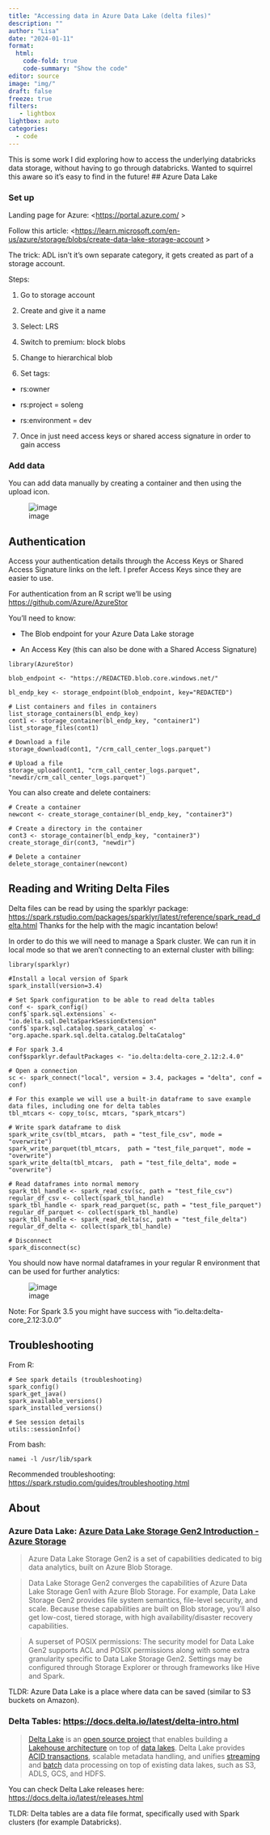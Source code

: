 ```yaml
---
title: "Accessing data in Azure Data Lake (delta files)"
description: ""
author: "Lisa"
date: "2024-01-11"
format:
  html:
    code-fold: true
    code-summary: "Show the code"
editor: source
image: "img/"
draft: false
freeze: true
filters:
   - lightbox
lightbox: auto
categories:
  - code
---
```


This is some work I did exploring how to access the underlying databricks data storage, without having to go through databricks. Wanted to squirrel this aware so it's easy to find in the future! 
## Azure Data Lake

### Set up

Landing page for Azure: <[https://portal.azure.com/](https://portal.azure.com/) >

Follow this article: <[https://learn.microsoft.com/en-us/azure/storage/blobs/create-data-lake-storage-account](https://learn.microsoft.com/en-us/azure/storage/blobs/create-data-lake-storage-account) >

The trick: ADL isn't it's own separate category, it gets created as part of a storage account.

Steps:

1. Go to storage account
    
2. Create and give it a name
    
3. Select: LRS
    
4. Switch to premium: block blobs
    
5. Change to hierarchical blob
    
6. Set tags:
    

- rs:owner
    
- rs:project = soleng
    
- rs:environment = dev
    

7. Once in just need access keys or shared access signature in order to gain access
    

### Add data

You can add data manually by creating a container and then using the upload icon.

![image](https://gist.github.com/assets/70042237/750bd967-979a-4220-a1f2-9cf5118dfcdd)

## Authentication

Access your authentication details through the Access Keys or Shared Access Signature links on the left. I prefer Access Keys since they are easier to use.

For authentication from an R script we’ll be using [https://github.com/Azure/AzureStor](https://github.com/Azure/AzureStor)

You’ll need to know:

- The Blob endpoint for your Azure Data Lake storage
    
- An Access Key (this can also be done with a Shared Access Signature)
    

```
library(AzureStor)

blob_endpoint <- "https://REDACTED.blob.core.windows.net/"

bl_endp_key <- storage_endpoint(blob_endpoint, key="REDACTED")

# List containers and files in containers
list_storage_containers(bl_endp_key)
cont1 <- storage_container(bl_endp_key, "container1")
list_storage_files(cont1)

# Download a file
storage_download(cont1, "/crm_call_center_logs.parquet")

# Upload a file 
storage_upload(cont1, "crm_call_center_logs.parquet", "newdir/crm_call_center_logs.parquet")
```

You can also create and delete containers:

```
# Create a container
newcont <- create_storage_container(bl_endp_key, "container3")

# Create a directory in the container
cont3 <- storage_container(bl_endp_key, "container3")
create_storage_dir(cont3, "newdir")

# Delete a container
delete_storage_container(newcont)
```

## Reading and Writing Delta Files

Delta files can be read by using the sparklyr package: [https://spark.rstudio.com/packages/sparklyr/latest/reference/spark_read_delta.html](https://spark.rstudio.com/packages/sparklyr/latest/reference/spark_read_delta.html) Thanks for the help with the magic incantation below!

In order to do this we will need to manage a Spark cluster. We can run it in local mode so that we aren’t connecting to an external cluster with billing:

```
library(sparklyr)

#Install a local version of Spark
spark_install(version=3.4)

# Set Spark configuration to be able to read delta tables
conf <- spark_config()
conf$`spark.sql.extensions` <- "io.delta.sql.DeltaSparkSessionExtension"
conf$`spark.sql.catalog.spark_catalog` <- "org.apache.spark.sql.delta.catalog.DeltaCatalog"

# For spark 3.4 
conf$sparklyr.defaultPackages <- "io.delta:delta-core_2.12:2.4.0"

# Open a connection
sc <- spark_connect("local", version = 3.4, packages = "delta", conf = conf)

# For this example we will use a built-in dataframe to save example data files, including one for delta tables
tbl_mtcars <- copy_to(sc, mtcars, "spark_mtcars")

# Write spark dataframe to disk
spark_write_csv(tbl_mtcars,  path = "test_file_csv", mode = "overwrite")
spark_write_parquet(tbl_mtcars,  path = "test_file_parquet", mode = "overwrite")
spark_write_delta(tbl_mtcars,  path = "test_file_delta", mode = "overwrite")

# Read dataframes into normal memory
spark_tbl_handle <- spark_read_csv(sc, path = "test_file_csv")
regular_df_csv <- collect(spark_tbl_handle)
spark_tbl_handle <- spark_read_parquet(sc, path = "test_file_parquet")
regular_df_parquet <- collect(spark_tbl_handle)
spark_tbl_handle <- spark_read_delta(sc, path = "test_file_delta")
regular_df_delta <- collect(spark_tbl_handle)

# Disconnect
spark_disconnect(sc)
```

You should now have normal dataframes in your regular R environment that can be used for further analytics:

![image](https://gist.github.com/assets/70042237/52a8fd86-8f58-4688-87a6-7a5433d28aee)

Note: For Spark 3.5 you might have success with “io.delta:delta-core_2.12:3.0.0”

## Troubleshooting

From R:

```
# See spark details (troubleshooting)
spark_config()
spark_get_java()
spark_available_versions()
spark_installed_versions()

# See session details
utils::sessionInfo() 
```

From bash:

```
namei -l /usr/lib/spark
```

Recommended troubleshooting: [https://spark.rstudio.com/guides/troubleshooting.html](https://spark.rstudio.com/guides/troubleshooting.html)


## About

### Azure Data Lake: [Azure Data Lake Storage Gen2 Introduction - Azure Storage](https://learn.microsoft.com/en-us/azure/storage/blobs/data-lake-storage-introduction)

> Azure Data Lake Storage Gen2 is a set of capabilities dedicated to big data analytics, built on Azure Blob Storage.

> Data Lake Storage Gen2 converges the capabilities of Azure Data Lake Storage Gen1 with Azure Blob Storage. For example, Data Lake Storage Gen2 provides file system semantics, file-level security, and scale. Because these capabilities are built on Blob storage, you'll also get low-cost, tiered storage, with high availability/disaster recovery capabilities.

> A superset of POSIX permissions: The security model for Data Lake Gen2 supports ACL and POSIX permissions along with some extra granularity specific to Data Lake Storage Gen2. Settings may be configured through Storage Explorer or through frameworks like Hive and Spark.

TLDR: Azure Data Lake is a place where data can be saved (similar to S3 buckets on Amazon).

### Delta Tables: [https://docs.delta.io/latest/delta-intro.html](https://docs.delta.io/latest/delta-intro.html)

> [Delta Lake](https://delta.io/) is an [open source project](https://github.com/delta-io/delta) that enables building a [Lakehouse architecture](https://databricks.com/blog/2020/01/30/what-is-a-data-lakehouse.html) on top of [data lakes](https://databricks.com/discover/data-lakes/introduction). Delta Lake provides [ACID transactions](https://docs.delta.io/latest/concurrency-control.html), scalable metadata handling, and unifies [streaming](https://docs.delta.io/latest/delta-streaming.html) and [batch](https://docs.delta.io/latest/delta-batch.html) data processing on top of existing data lakes, such as S3, ADLS, GCS, and HDFS.

You can check Delta Lake releases here: [https://docs.delta.io/latest/releases.html](https://docs.delta.io/latest/releases.html)

TLDR: Delta tables are a data file format, specifically used with Spark clusters (for example Databricks).






